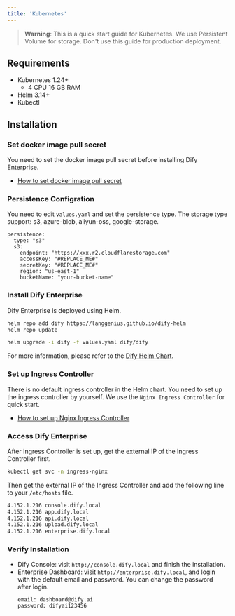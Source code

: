 ```yaml
---
title: 'Kubernetes'
---
```


> **Warning**: This is a quick start guide for Kubernetes. We use Persistent Volume for storage. Don't use this guide for production deployment.

## Requirements
- Kubernetes 1.24+
  - 4 CPU 16 GB RAM
- Helm 3.14+
- Kubectl

## Installation
### Set docker image pull secret
You need to set the docker image pull secret before installing Dify Enterprise.
- [How to set docker image pull secret](/deployment/advanced-configuration/docker-image-pull-secret)

### Persistence Configration
You need to edit `values.yaml` and set the persistence type.
The storage type support: s3, azure-blob, aliyun-oss, google-storage.
```
persistence:
  type: "s3"
  s3:
    endpoint: "https://xxx.r2.cloudflarestorage.com"
    accessKey: "#REPLACE_ME#"
    secretKey: "#REPLACE_ME#"
    region: "us-east-1"
    bucketName: "your-bucket-name"
```

### Install Dify Enterprise
Dify Enterprise is deployed using Helm. 

```bash
helm repo add dify https://langgenius.github.io/dify-helm
helm repo update

helm upgrade -i dify -f values.yaml dify/dify
```

For more information, please refer to the [Dify Helm Chart](/deployment/prerequisites/dify-helm-chart).

### Set up Ingress Controller
There is no default ingress controller in the Helm chart. You need to set up the ingress controller by yourself.
We use the `Nginx Ingress Controller` for quick start.
- [How to set up Nginx Ingress Controller](/deployment/advanced-configuration/ingress-nginx-controller)

### Access Dify Enterprise
After Ingress Controller is set up, get the external IP of the Ingress Controller first.
```bash
kubectl get svc -n ingress-nginx
```

Then get the external IP of the Ingress Controller and add the following line to your `/etc/hosts` file.
```bash
4.152.1.216 console.dify.local
4.152.1.216 app.dify.local
4.152.1.216 api.dify.local
4.152.1.216 upload.dify.local
4.152.1.216 enterprise.dify.local
```

### Verify Installation
- Dify Console: visit `http://console.dify.local` and finish the installation.
- Enterprise Dashboard: visit `http://enterprise.dify.local`, and login with the default email and password. You can change the password after login.
  ```
  email: dashboard@dify.ai
  password: difyai123456
  ```
